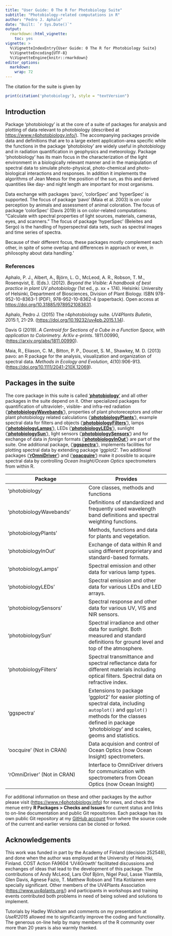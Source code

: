 ```yaml
---
title: "User Guide: 0 The R for Photobiology Suite"
subtitle: "Photobiology-related computations in R"
author: "Pedro J. Aphalo"
date: "Built: `r Sys.Date()`"
output: 
  rmarkdown::html_vignette:
    toc: yes
vignette: >
  %\VignetteIndexEntry{User Guide: 0 The R for Photobiology Suite}
  %\VignetteEncoding{UTF-8}
  %\VignetteEngine{knitr::rmarkdown}
editor_options: 
  markdown: 
    wrap: 72
---
```


The citation for the suite is given by

```r
print(citation('photobiology'), style = "textVersion")
```

## Introduction

Package 'photobiology' is at the core of a suite of packages for
analysis and plotting of data relevant to photobiology (described at
<https://www.r4photobiology.info/>). The accompanying packages provide
data and definitions that are to a large extent application-area
specific while the functions in the package 'photobioloy' are widely
useful in photobiology and in radiation quantification in geophysics and
meteorology. Package 'photobiology' has its main focus in the
characterization of the light environment in a biologically relevant
manner and in the manipulation of spectral data to simulate
photo-physical, photo-chemical and photo-biological interactions and
responses. In addition it implements the algorithms of Jean Meeus for
the position of the sun, as this and derived quantities like day- and
night length are important for most organisms.

Data exchange with packages 'pavo', 'colorSpec' and 'hyperSpec' is
supported. The focus of package 'pavo' (Maia et al. 2003) is on color
perception by animals and assessment of animal coloration. The focus of
package 'colorSpec' (Davis 2019) is on color-related computations:
"Calculate with spectral properties of light sources, materials,
cameras, eyes, and scanners." The focus of package 'hyperSpec' (Beleites
and Sergo) is the handling of hyperspectral data sets, such as spectral
images and time series of spectra.

Because of their different focus, these packages mostly complement each
other, in spite of some overlap and differences in approach or even, in
philosophy about data handling.'

### References

Aphalo, P. J., Albert, A., Björn, L. O., McLeod, A. R., Robson, T. M.,
Rosenqvist, E. (Eds.). (2012). *Beyond the Visible: A handbook of best
practice in plant UV photobiology* (1st ed., p. xx + 174). Helsinki:
University of Helsinki, Department of Biosciences, Division of Plant
Biology. ISBN 978-952-10-8363-1 (PDF), 978-952-10-8362-4 (paperback).
Open access at <https://doi.org/10.31885/9789521083631>.

Aphalo, Pedro J. (2015) The r4photobiology suite. *UV4Plants Bulletin*,
2015:1, 21-29. (<https://doi.org/10.19232/uv4pb.2015.1.14>).

Davis G (2019). *A Centroid for Sections of a Cube in a Function Space,
with application to Colorimetry.* *ArXiv e-prints*. 1811.00990,
(<https://arxiv.org/abs/1811.00990>).

Maia, R., Eliason, C. M., Bitton, P. P., Doucet, S. M., Shawkey, M. D.
(2013) pavo: an R package for the analysis, visualization and
organization of spectral data. *Methods in Ecology and Evolution*,
4(10):906-913. (<https://doi.org/10.1111/2041-210X.12069>).

## Packages in the suite

The core package in this suite is called
['**photobiology**'](https://docs.r4photobiology.info/photobiology/) and
all other packages in the suite depend on it. Other specialized packages
for quantification of ultraviolet-, visible- and infra-red radiation
(['**photobiologyWavebands**'](https://docs.r4photobiology.info/photobiologyWavebands/)),
properties of plant photoreceptors and other plant photobiology related
calculations
(['**photobiologyPlants**'](https://docs.r4photobiology.info/photobiologyPlants/)),
example spectral data for filters and objects
(['**photobiologyFilters**'](https://docs.r4photobiology.info/photobiologyFilters/)),
lamps
(['**photobiologyLamps**'](https://docs.r4photobiology.info/photobiologyLamps/)),
LEDs
(['**photobiologyLEDs**'](https://docs.r4photobiology.info/photobiologyLEDs/)),
sunlight
(['**photobiologySun**'](https://docs.r4photobiology.info/photobiologySun/)),
light sensors
(['**photobiologySensors**'](https://docs.r4photobiology.info/photobiologySensors/))
and for exchange of data in *foreign* formats
(['**photobiologyInOut**'](https://docs.r4photobiology.info/photobiologyInOut/))
are part of the suite. One additional package,
(['**ggspectra**'](https://docs.r4photobiology.info/ggspectra/)),
implements facilities for plotting spectral data by extending package
'ggplot2'. Two additional packages (['**rOmniDriver**'](https://docs.r4photobiology.info/rOmniDriver/)) and (['**ooacquire**'](https://docs.r4photobiology.info/ooacquire/)) make it possible to acquire spectral data by controlling _Ocean Insight/Ocean Optics_ spectrometers from within R.

| Package                     | Provides                                                                                                                                                                                                |
|------------------------------------|------------------------------------|
| 'photobiology'              | Core classes, methods and functions                                                                                                                                                                     |
| 'photobiologyWavebands'     | Definitions of standardized and frequently used wavelength band definitions and spectral weighting functions.                                                                                           |
| 'photobiologyPlants'        | Methods, functions and data for plants and vegetation.                                                                                                                                                  |
| 'photobiologyInOut'         | Exchange of data within R and using different proprietary and standard-based formats.                                                                                                                   |
| 'photobiologyLamps'         | Spectral emission and other data for various lamp types.                                                                                                                                                |
| 'photobiologyLEDs'          | Spectral emission and other data for various LEDs and LED arrays.                                                                                                                                       |
| 'photobiologySensors'       | Spectral response and other data for various UV, VIS and NIR sensors.                                                                                                                                   |
| 'photobiologySun'           | Spectral irradiance and other data for sunlight. Both measured and standard definitions for ground level and top of the atmosphere.                                                                     |
| 'photobiologyFilters'       | Spectral transmittance and spectral reflectance data for different materials including optical filters. Spectral data on refractive index.                                                              |
| 'ggspectra'                 | Extensions to package 'ggplot2' for easier plotting of spectral data, including `autoplot()` and `ggplot()` methods for the classes defined in package 'photobiology' and scales, geoms and statistics. |
| 'oocquire' (Not in CRAN)    | Data acquision and control of Ocean Optics (now Ocean Insight) spectrometers.                                                                                                                           |
| 'rOmniDriver' (Not in CRAN) | Interface to OmniDriver drivers for communication with spectrometers from Ocean Optics (now Ocean Insight)                                                                                              |

For additional information on these and other packages by the author
please visit (<https://www.r4photobiology.info>) for news, and
check the menue entry **R Packages > Checks and Issues** for current status
and links to on-line documentation and public Git repositories. Each
package has its own public Git repository at my [GitHub account](<https://github.com/aphalo/>) from
where the source code of the current and earlier versions can be cloned
or forked.

## Acknowledgements

This work was funded in part by the Academy of Finland (decision
252548), and done when the author was employed at the University of
Helsinki, Finland. COST Action FA9604 'UV4Growth' facilitated
discussions and exchanges of ideas that lead to the development of this
package. The contributions of Andy McLeod, Lars Olof Björn, Nigel Paul,
Lasse Ylianttila, Glen Davis, Agnese Fazio, T. Matthew Robson and Titta
Kotilainen were specially significant. Other members of the UV4Plants
Association (<https://www.uv4plants.org/>) and participants in workshops
and training events contributed both problems in need of being solved
and solutions to implement.

Tutorials by Hadley Wickham and comments on my presentation at
*UseR!2015* allowed me to significantly improve the coding and
functionality. The generous on-line help by many members of the R
community over more than 20 years is also warmly thanked.
